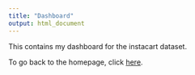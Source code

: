 ```yaml
---
title: "Dashboard"
output: html_document
---
```


This contains my dashboard for the instacart dataset.

To go back to the homepage, click [here](index.html).